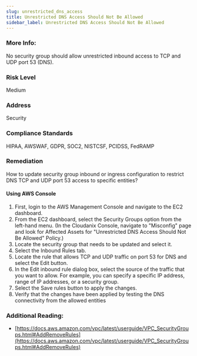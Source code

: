 ```yaml
---
slug: unrestricted_dns_access
title: Unrestricted DNS Access Should Not Be Allowed
sidebar_label: Unrestricted DNS Access Should Not Be Allowed
---
```


### More Info:

No security group should allow unrestricted inbound access to TCP and UDP port 53 (DNS).

### Risk Level

Medium

### Address

Security

### Compliance Standards

HIPAA, AWSWAF, GDPR, SOC2, NISTCSF, PCIDSS, FedRAMP

### Remediation

How to update security group inbound or ingress configuration to restrict DNS TCP and UDP port 53 access to specific entities?

#### Using AWS Console

1. First, login to the AWS Management Console and navigate to the EC2 dashboard.
2. From the EC2 dashboard, select the Security Groups option from the left-hand menu.
    (In the Cloudanix Console, navigate to "Misconfig" page and look for Affected Assets for "Unrestricted DNS Access Should Not Be Allowed" Policy.)
3. Locate the security group that needs to be updated and select it.
4. Select the Inbound Rules tab.
5. Locate the rule that allows TCP and UDP traffic on port 53 for DNS and select the Edit button.
6. In the Edit inbound rule dialog box, select the source of the traffic that you want to allow. For example, you can specify a specific IP address, range of IP addresses, or a security group.
7. Select the Save rules button to apply the changes.
8. Verify that the changes have been applied by testing the DNS connectivity from the allowed entities

### Additional Reading:

- [https://docs.aws.amazon.com/vpc/latest/userguide/VPC_SecurityGroups.html#AddRemoveRules](https://docs.aws.amazon.com/vpc/latest/userguide/VPC_SecurityGroups.html#AddRemoveRules) 

